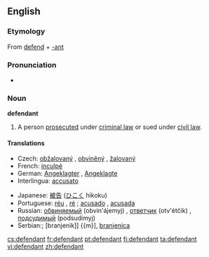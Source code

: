 ==English==
{{wikipedia}}

===Etymology===
From [[defend]] + [[-ant]]

===Pronunciation===
*{{audio|en-us-defendant.ogg|Audio (US)}}

===Noun===
'''defendant'''

# {{law}} A person [[prosecute]]d under [[criminal law]] or sued under [[civil law]].

====Translations====
{{trans-top|person prosecuted or sued}}
*Czech: [[obžalovaný]] {{m}}, [[obviněný]] {{m}}, [[žalovaný]] {{m}}
*French: [[inculpé]]
*German: [[Angeklagter]] {{m}}, [[Angeklagte]] {{f}}
*Interlingua: [[accusato]]
{{trans-mid}}
*Japanese: [[被告]] ([[ひこく]] hikoku)
*Portuguese: [[réu]] {{m}}, [[ré]] {{f}}; [[acusado]] {{m}}, [[acusada]] {{f}}
*Russian: [[обвиняемый]] (obvin'ájemyj) {{m}}, [[ответчик]] (otv'étčik) {{m}}, [[подсудимый]] (podsudímyj) {{m}}
*Serbian:; [branjenik]] {{m}], [[branjenica]] {{f}}
{{trans-bottom}}

[[cs:defendant]]
[[fr:defendant]]
[[pt:defendant]]
[[fi:defendant]]
[[ta:defendant]]
[[vi:defendant]]
[[zh:defendant]]